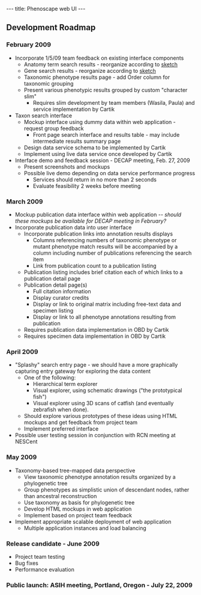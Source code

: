 ---
title: Phenoscape web UI
---

==Development Roadmap==
===February 2009===
* Incorporate 1/5/09 team feedback on existing interface components
** Anatomy term search results - reorganize according to [[:Image:Phenotype_search_page_mockup.jpg|sketch]]
** Gene search results - reorganize according to [[:Image:Gene_search_page_mockup.jpg|sketch]]
** Taxonomic phenotype results page - add Order column for taxonomic grouping
** Present various phenotypic results grouped by custom "character slim"
*** Requires slim development by team members (Wasila, Paula) and service implementation by Cartik
* Taxon search interface
** Mockup interface using dummy data within web application - request group feedback
*** Front page search interface and results table - may include intermediate results summary page
** Design data service schema to be implemented by Cartik
** Implement using live data service once developed by Cartik
* Interface demo and feedback session - DECAP meeting, Feb. 27, 2009
** Present screenshots and mockups
** Possible live demo depending on data service performance progress
*** Services should return in no more than 2 seconds
*** Evaluate feasibility 2 weeks before meeting

===March 2009===
* Mockup publication data interface within web application ''-- should these mockups be available for DECAP meeting in February?''
* Incorporate publication data into user interface
** Incorporate publication links into annotation results displays
*** Columns referencing numbers of taxonomic phenotype or mutant phenotype match results will be accompanied by a column including number of publications referencing the search item
*** Link from publication count to a publication listing
** Publication listing includes brief citation each of which links to a publication detail page
** Publication detail page(s)
*** Full citation information
*** Display curator credits
*** Display or link to original matrix including free-text data and specimen listing
*** Display or link to all phenotype annotations resulting from publication
** Requires publication data implementation in OBD by Cartik
** Requires specimen data implementation in OBD by Cartik

===April 2009===
* "Splashy" search entry page - we should have a more graphically capturing entry gateway for exploring the data content
** One of the following:
***Hierarchical term explorer
***Visual explorer, using schematic drawings ("the prototypical fish")
***Visual explorer using 3D scans of catfish (and eventually zebrafish when done).
**Should explore various prototypes of these ideas using HTML mockups and get feedback from project team
**Implement preferred interface
* Possible user testing session in conjunction with RCN meeting at NESCent

===May 2009===
* Taxonomy-based tree-mapped data perspective
** View taxonomic phenotype annotation results organized by a phylogenetic tree
** Group phenotypes as simplistic union of descendant nodes, rather than ancestral reconstruction
** Use taxonomy as basis for phylogenetic tree
**Develop HTML mockups in web application
** Implement based on project team feedback
*Implement appropriate scalable deployment of web application
**Multiple application instances and load balancing

===Release candidate - June 2009===
*Project team testing
*Bug fixes
*Performance evaluation

===Public launch: ASIH meeting, Portland, Oregon - July 22, 2009===